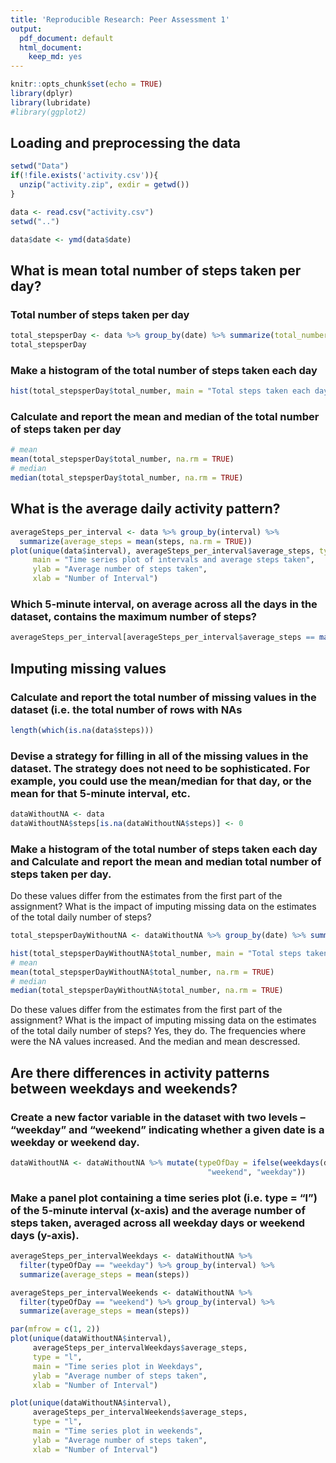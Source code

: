 ```yaml
---
title: 'Reproducible Research: Peer Assessment 1'
output:
  pdf_document: default
  html_document:
    keep_md: yes
---
```


```r
knitr::opts_chunk$set(echo = TRUE)
library(dplyr)
library(lubridate)
#library(ggplot2)
```

## Loading and preprocessing the data
```r
setwd("Data")
if(!file.exists('activity.csv')){
  unzip("activity.zip", exdir = getwd())
}

data <- read.csv("activity.csv")
setwd("..")

data$date <- ymd(data$date)
```



## What is mean total number of steps taken per day?
### Total number of steps taken per day
```r
total_stepsperDay <- data %>% group_by(date) %>% summarize(total_number = sum(steps))
total_stepsperDay
```

### Make a histogram of the total number of steps taken each day
```r
hist(total_stepsperDay$total_number, main = "Total steps taken each day", xlab = "Total steps")
```

### Calculate and report the mean and median of the total number of steps taken per day
```r
# mean 
mean(total_stepsperDay$total_number, na.rm = TRUE)
# median
median(total_stepsperDay$total_number, na.rm = TRUE)
```

## What is the average daily activity pattern?
```r
averageSteps_per_interval <- data %>% group_by(interval) %>% 
  summarize(average_steps = mean(steps, na.rm = TRUE))
plot(unique(data$interval), averageSteps_per_interval$average_steps, type = "l",
     main = "Time series plot of intervals and average steps taken",
     ylab = "Average number of steps taken",
     xlab = "Number of Interval")
```

### Which 5-minute interval, on average across all the days in the dataset, contains the maximum number of steps?
```r
averageSteps_per_interval[averageSteps_per_interval$average_steps == max(averageSteps_per_interval$average_steps), ]
```

## Imputing missing values
### Calculate and report the total number of missing values in the dataset (i.e. the total number of rows with NAs
```r
length(which(is.na(data$steps)))
```

### Devise a strategy for filling in all of the missing values in the dataset. The strategy does not need to be sophisticated. For example, you could use the mean/median for that day, or the mean for that 5-minute interval, etc.

```r
dataWithoutNA <- data
dataWithoutNA$steps[is.na(dataWithoutNA$steps)] <- 0
```

### Make a histogram of the total number of steps taken each day and Calculate and report the mean and median total number of steps taken per day. 

Do these values differ from the estimates from the first part of the assignment? What is the impact of imputing missing data on the estimates of the total daily number of steps?
```r
total_stepsperDayWithoutNA <- dataWithoutNA %>% group_by(date) %>% summarize(total_number = sum(steps))

hist(total_stepsperDayWithoutNA$total_number, main = "Total steps taken each day", xlab = "Total steps")
# mean 
mean(total_stepsperDayWithoutNA$total_number, na.rm = TRUE)
# median
median(total_stepsperDayWithoutNA$total_number, na.rm = TRUE)
```

Do these values differ from the estimates from the first part of the assignment? What is the impact of imputing missing data on the estimates of the total daily number of steps?
Yes, they do. The frequencies where were the NA values increased. And the median and mean descressed. 

## Are there differences in activity patterns between weekdays and weekends?

### Create a new factor variable in the dataset with two levels – “weekday” and “weekend” indicating whether a given date is a weekday or weekend day.

```r
dataWithoutNA <- dataWithoutNA %>% mutate(typeOfDay = ifelse(weekdays(date) == "domingo" | weekdays(date) == "sábado", 
                                            "weekend", "weekday"))
```

### Make a panel plot containing a time series plot (i.e. type = "l") of the 5-minute interval (x-axis) and the average number of steps taken, averaged across all weekday days or weekend days (y-axis).

```r
averageSteps_per_intervalWeekdays <- dataWithoutNA %>% 
  filter(typeOfDay == "weekday") %>% group_by(interval) %>% 
  summarize(average_steps = mean(steps))

averageSteps_per_intervalWeekends <- dataWithoutNA %>% 
  filter(typeOfDay == "weekend") %>% group_by(interval) %>% 
  summarize(average_steps = mean(steps))

par(mfrow = c(1, 2))
plot(unique(dataWithoutNA$interval), 
     averageSteps_per_intervalWeekdays$average_steps, 
     type = "l",
     main = "Time series plot in Weekdays",
     ylab = "Average number of steps taken",
     xlab = "Number of Interval")

plot(unique(dataWithoutNA$interval), 
     averageSteps_per_intervalWeekends$average_steps, 
     type = "l",
     main = "Time series plot in weekends",
     ylab = "Average number of steps taken",
     xlab = "Number of Interval")
```

